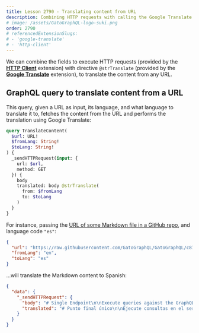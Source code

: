 ```yaml
---
title: Lesson 2790 - Translating content from URL
description: Combining HTTP requests with calling the Google Translate API, we can translate the content from any URL.
# image: /assets/GatoGraphQL-logo-suki.png
order: 2790
# referencedExtensionSlugs:
# - 'google-translate'
# - 'http-client'
---
```


We can combine the fields to execute HTTP requests (provided by the [**HTTP Client**](/extensions/http-client/) extension) with directive `@strTranslate` (provided by the [**Google Translate**](/extensions/google-translate/) extension), to translate the content from any URL.

## GraphQL query to translate content from a URL

This query, given a URL as input, its language, and what language to translate it to, fetches the content from the URL and performs the translation using Google Translate:

```graphql
query TranslateContent(
  $url: URL!
  $fromLang: String!
  $toLang: String!
) {
  _sendHTTPRequest(input: {
    url: $url,
    method: GET
  }) {
    body
    translated: body @strTranslate(
      from: $fromLang
      to: $toLang
    )
  }
}
```

For instance, passing the [URL of some Markdown file in a GitHub repo](https://raw.githubusercontent.com/GatoGraphQL/GatoGraphQL/c870d8906ae1aec3c81acc039c53acc7aab5dff0/layers/GatoGraphQLForWP/plugins/gatographql/docs/modules/single-endpoint/en.md), and language code `"es"`:

```json
{
  "url": "https://raw.githubusercontent.com/GatoGraphQL/GatoGraphQL/c870d8906ae1aec3c81acc039c53acc7aab5dff0/layers/GatoGraphQLForWP/plugins/gatographql/docs/modules/single-endpoint/en.md",
  "fromLang": "en",
  "toLang": "es"
}
```

...will translate the Markdown content to Spanish:

```json
{
  "data": {
    "_sendHTTPRequest": {
      "body": "# Single Endpoint\n\nExecute queries against the GraphQL server through the public single endpoint.\n\nBy default the endpoint is `/graphql/`, and the path can be configured through the Settings.\n\n![Single endpoint in Settings](../../images/settings-single-endpoint.png \"Single endpoint in Settings\")\n\nThe GraphQL single endpoint can be configured by assigning a Schema Configuration to it. To do this, on section \"Schema Configuration\" select the desired entry from the dropdown for \"Schema Configuration for the Single Endpoint\":\n\n<div class=\"img-width-1024\" markdown="1">\n\n![Settings for the Schema Configuration for the Single Endpoint](../../images/settings-schema-configuration-for-single-endpoint.png)\n\n</div>\n\n## Clients\n\nInteract with the single endpoint via the available clients.\n\n### GraphiQL\n\nIf module \"GraphiQL for Single Endpoint\" is enabled, then the single endpoint's GraphiQL client becomes publicly available.\n\nTo open it, click on link \"🟢 GraphiQL (public)\" on the plugin's menu:\n\n<div class=\"img-width-1024\" markdown="1">\n\n![Single endpoint's link to the GraphiQL client](../../images/single-endpoint-graphiql-link.png)\n\n</div>\n\nBy default, the client is exposed under `/graphiql/`. This path can be modified on the Settings, under tab \"GraphiQL for Single Endpoint\":\n\n<div class=\"img-width-1024\" markdown="1">\n\n![Path to GraphiQL client](../../images/settings-graphiql-for-single-endpoint.png)\n\n</div>\n\n### Interactive Schema (Voyager)\n\nIf module \"Interactive Schema for Single Endpoint\" is enabled, then the single endpoint's Voyager client becomes publicly available.\n\nTo open it, click on link \"🟢 Schema (public)\" on the plugin's menu:\n\n<div class=\"img-width-1024\" markdown="1">\n\n![Single endpoint's link to the Interactive Schema client](../../images/single-endpoint-interactive-schema-link.png)\n\n</div>\n\nBy default, the client is exposed under `/schema/`. This path can be modified on the Settings, under tab \"Interactive Schema for Single Endpoint\":\n\n<div class=\"img-width-1024\" markdown="1">\n\n![Path to Voyager client](../../images/settings-interactive-schema-for-single-endpoint.png)\n\n</div>\n",
      "translated": "# Punto final único\n\nEjecute consultas en el servidor GraphQL a través del punto final único público.\n\nDe forma predeterminada, el punto final es `/graphql/` y la ruta se puede configurar a través de Configuración.\n\n![Punto final único en Configuración](../../images/settings-single-endpoint.png \"Punto final único en Configuración\")\n\nEl punto final único GraphQL se puede configurar asignándole una configuración de esquema. Para hacer esto, en la sección \"Configuración del esquema\", seleccione la entrada deseada del menú desplegable para \"Configuración del esquema para el punto final único\":\n\n<div class=\"img-width-1024\" descuento=1>\n\n![Configuración del esquema para el punto final único](../../images/settings-schema-configuration-for-single-endpoint.png)\n\n</div>\n\n## Clientes\n\nInteractúe con el punto final único a través de los clientes disponibles.\n\n### GrafiQL\n\nSi el módulo \"GraphiQL para punto final único\" está habilitado, el cliente GraphiQL del punto final único estará disponible públicamente.\n\nPara abrirlo, haga clic en el enlace \"🟢 GraphiQL (público)\" en el menú del complemento:\n\n<div class=\"img-width-1024\" descuento=1>\n\n![Enlace del punto final único al cliente GraphiQL](../../images/single-endpoint-graphiql-link.png)\n\n</div>\n\nDe forma predeterminada, el cliente está expuesto en `/graphiql/`. Esta ruta se puede modificar en Configuración, en la pestaña \"GraphiQL para punto final único\":\n\n<div class=\"img-width-1024\" descuento=1>\n\n![Ruta al cliente GraphiQL](../../images/settings-graphiql-for-single-endpoint.png)\n\n</div>\n\n### Esquema interactivo (Voyager)\n\nSi el módulo \"Esquema interactivo para punto final único\" está habilitado, el cliente Voyager del punto final único estará disponible públicamente.\n\nPara abrirlo, haga clic en el enlace \"🟢 Esquema (público)\" en el menú del complemento:\n\n<div class=\"img-width-1024\" descuento=1>\n\n![Enlace del punto final único al cliente de esquema interactivo](../../images/single-endpoint-interactive-schema-link.png)\n\n</div>\n\nDe forma predeterminada, el cliente está expuesto en `/schema/`. Esta ruta se puede modificar en Configuración, en la pestaña \"Esquema interactivo para punto final único\":\n\n<div class=\"img-width-1024\" descuento=1>\n\n![Ruta al cliente Voyager](../../images/settings-interactive-schema-for-single-endpoint.png)\n\n</div>\n"
    }
  }
}
```
